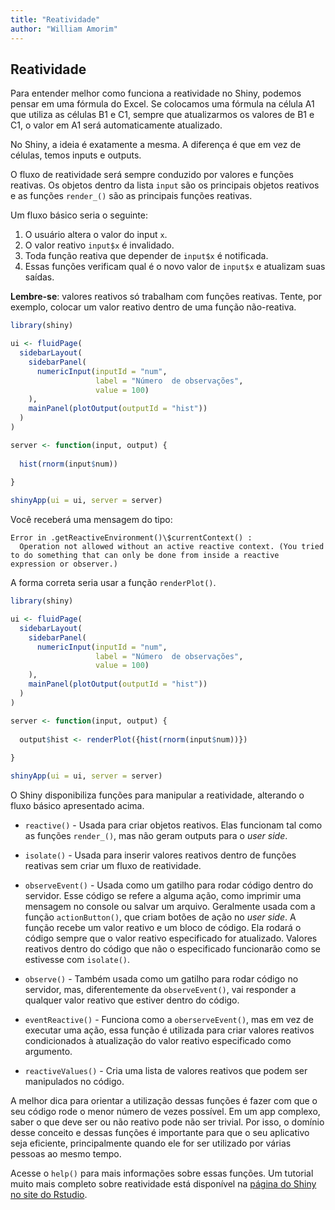 ```yaml
---
title: "Reatividade"
author: "William Amorim"
---
```


## Reatividade

Para entender melhor como funciona a reatividade no Shiny, podemos pensar em uma fórmula do Excel. Se colocamos uma fórmula na célula A1 que utiliza as células B1 e C1, sempre que atualizarmos os valores de B1 e C1, o valor em A1 será automaticamente atualizado.

No Shiny, a ideia é exatamente a mesma. A diferença é que em vez de células, temos inputs e outputs. 

O fluxo de reatividade será sempre conduzido por valores e funções reativas. Os objetos dentro da lista `input` são os principais objetos reativos e as funções `render_()` são as principais funções reativas. 

Um fluxo básico seria o seguinte:

1. O usuário altera o valor do input `x`.
2. O valor reativo `input$x` é invalidado.
3. Toda função reativa que depender de `input$x` é notificada.
4. Essas funções verificam qual é o novo valor de `input$x` e atualizam suas saídas.

**Lembre-se**: valores reativos só trabalham com funções reativas. Tente, por exemplo, colocar um valor reativo dentro de uma função não-reativa.

```r
library(shiny)

ui <- fluidPage(
  sidebarLayout(
    sidebarPanel(
      numericInput(inputId = "num",
                   label = "Número  de observações",
                   value = 100)
    ),
    mainPanel(plotOutput(outputId = "hist"))
  )
)

server <- function(input, output) {
  
  hist(rnorm(input$num))
  
}

shinyApp(ui = ui, server = server)
```

Você receberá uma mensagem do tipo:

```
Error in .getReactiveEnvironment()\$currentContext() : 
  Operation not allowed without an active reactive context. (You tried to do something that can only be done from inside a reactive expression or observer.)
```
A forma correta seria usar a função `renderPlot()`.

```r
library(shiny)

ui <- fluidPage(
  sidebarLayout(
    sidebarPanel(
      numericInput(inputId = "num",
                   label = "Número  de observações",
                   value = 100)
    ),
    mainPanel(plotOutput(outputId = "hist"))
  )
)

server <- function(input, output) {
  
  output$hist <- renderPlot({hist(rnorm(input$num))})
  
}

shinyApp(ui = ui, server = server)
```

O Shiny disponibiliza funções para manipular a reatividade, alterando o fluxo básico apresentado acima.

- `reactive()` - Usada para criar objetos reativos. Elas funcionam tal como as funções `render_()`, mas não geram outputs para o *user side*.

- `isolate()` - Usada para inserir valores reativos dentro de funções reativas sem criar um fluxo de reatividade.

- `observeEvent()` - Usada como um gatilho para rodar código dentro do servidor. Esse código se refere a alguma ação, como imprimir uma mensagem no console ou salvar um arquivo. Geralmente usada com a função `actionButton()`, que criam botões de ação no *user side*. A função recebe um valor reativo e um bloco de código. Ela rodará o código sempre que o valor reativo especificado for atualizado. Valores reativos dentro do código que não o especificado funcionarão como se estivesse com `isolate()`.

- `observe()` - Também usada como um gatilho para rodar código no servidor, mas, diferentemente da `observeEvent()`, vai responder a qualquer valor reativo que estiver dentro do código. 

- `eventReactive()` - Funciona como a `oberserveEvent()`, mas em vez de executar uma ação, essa função é utilizada para criar valores reativos condicionados à atualização do valor reativo especificado como argumento. 
- `reactiveValues()` - Cria uma lista de valores reativos que podem ser manipulados no código.

A melhor dica para orientar a utilização dessas funções é fazer com que o seu código rode o menor número de vezes possível. Em um app complexo, saber o que deve ser ou não reativo pode não ser trivial. Por isso, o domínio desse conceito e dessas funções é importante para que o seu aplicativo seja eficiente, principalmente quando ele for ser utilizado por várias pessoas ao mesmo tempo.

Acesse o `help()` para mais informações sobre essas funções. Um tutorial muito mais completo sobre reatividade está disponível na [página do Shiny no site do Rstudio](https://shiny.rstudio.com/tutorial/written-tutorial/lesson6/).

